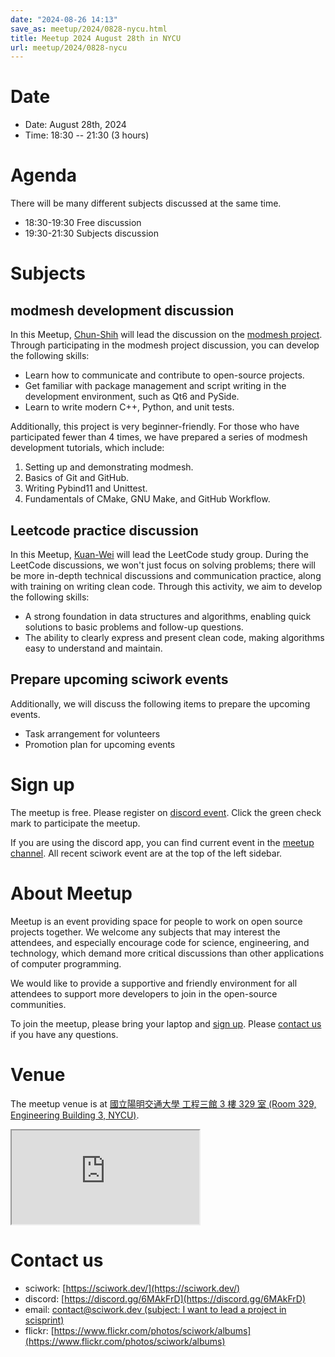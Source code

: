 ```yaml
---
date: "2024-08-26 14:13"
save_as: meetup/2024/0828-nycu.html
title: Meetup 2024 August 28th in NYCU
url: meetup/2024/0828-nycu
---
```


# Date

- Date: August 28th, 2024
- Time: 18:30 \-- 21:30 (3 hours)

# Agenda

There will be many different subjects discussed at the same time.

- 18:30-19:30 Free discussion
- 19:30-21:30 Subjects discussion

# Subjects

## modmesh development discussion

In this Meetup,
[Chun-Shih](https://github.com/ThreeMonth03?tab=followers) will lead the
discussion on the [modmesh project](https://github.com/solvcon/modmesh).
Through participating in the modmesh project discussion, you can develop
the following skills:

- Learn how to communicate and contribute to open-source projects.
- Get familiar with package management and script writing in the
  development environment, such as Qt6 and PySide.
- Learn to write modern C++, Python, and unit tests.

Additionally, this project is very beginner-friendly. For those who have
participated fewer than 4 times, we have prepared a series of modmesh
development tutorials, which include:

1.  Setting up and demonstrating modmesh.
2.  Basics of Git and GitHub.
3.  Writing Pybind11 and Unittest.
4.  Fundamentals of CMake, GNU Make, and GitHub Workflow.

## Leetcode practice discussion

In this Meetup, [Kuan-Wei](https://github.com/visitorckw) will lead the
LeetCode study group. During the LeetCode discussions, we won\'t just
focus on solving problems; there will be more in-depth technical
discussions and communication practice, along with training on writing
clean code. Through this activity, we aim to develop the following
skills:

- A strong foundation in data structures and algorithms, enabling
  quick solutions to basic problems and follow-up questions.
- The ability to clearly express and present clean code, making
  algorithms easy to understand and maintain.

## Prepare upcoming sciwork events

Additionally, we will discuss the following items to prepare the
upcoming events.

- Task arrangement for volunteers
- Promotion plan for upcoming events

# Sign up

The meetup is free. Please register on [discord
event](https://discord.com/channels/730297880140578906/1007075707400237067/1277532036042719262).
Click the green check mark to participate the meetup.

If you are using the discord app, you can find current event in the
[meetup
channel](https://discordapp.com/channels/730297880140578906/1007075707400237067).
All recent sciwork event are at the top of the left sidebar.

# About Meetup

Meetup is an event providing space for people to work on open source
projects together. We welcome any subjects that may interest the
attendees, and especially encourage code for science, engineering, and
technology, which demand more critical discussions than other
applications of computer programming.

We would like to provide a supportive and friendly environment for all
attendees to support more developers to join in the open-source
communities.

To join the meetup, please bring your laptop and [sign up](#sign-up).
Please [contact us](#contact-us) if you have any questions.

# Venue

The meetup venue is at [國立陽明交通大學 工程三館 3 樓 329 室 (Room 329,
Engineering Building 3, NYCU)](https://goo.gl/maps/TgDYwohB3CBmQgww9).

<div
  style={{
    overflow: "hidden",
    paddingBottom: "56.25%",
    position: "relative",
    height: 0,
  }}
>
  <iframe
    src="https://www.google.com/maps/embed?pb=!1m18!1m12!1m3!1d905.5596639949631!2d120.99673777209487!3d24.787280157478236!2m3!1f0!2f0!3f0!3m2!1i1024!2i768!4f13.1!3m3!1m2!1s0x3468360f96adabd7%3A0xedfd1ba0fa6c6bf7!2z5ZyL56uL6Zm95piO5Lqk6YCa5aSn5a24IOW3peeoi-S4iemkqA!5e0!3m2!1szh-TW!2stw!4v1678519228058!5m2!1szh-TW!2stw"
    style={{
      left: 0,
      top: 0,
      height: "100%",
      width: "100%",
      position: "absolute",
      border: 0,
    }}
    allowfullscreen=""
    loading="lazy"
    referrerpolicy="no-referrer-when-downgrade"
  ></iframe>
</div>

# Contact us

- sciwork: [https://sciwork.dev/](https://sciwork.dev/)
- discord: [https://discord.gg/6MAkFrD](https://discord.gg/6MAkFrD)
- email: [contact@sciwork.dev (subject: I want to lead a project in
  scisprint)](mailto:contact@sciwork.dev?subject=[sciwork]%20I%20want%20to%20lead%20a%20project%20in%20scisprint)
- flickr: [https://www.flickr.com/photos/sciwork/albums](https://www.flickr.com/photos/sciwork/albums)

